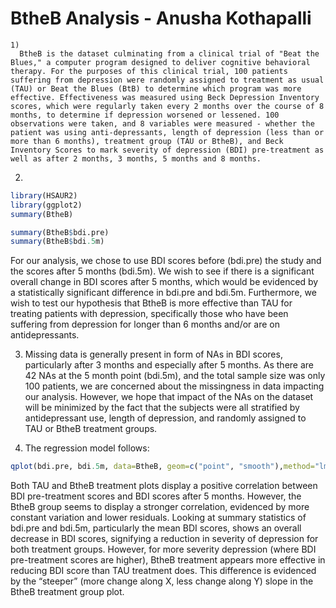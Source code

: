BtheB Analysis - Anusha Kothapalli
========================================================
```
1)
  BtheB is the dataset culminating from a clinical trial of "Beat the Blues," a computer program designed to deliver cognitive behavioral therapy. For the purposes of this clinical trial, 100 patients suffering from depression were randomly assigned to treatment as usual (TAU) or Beat the Blues (BtB) to determine which program was more effective. Effectiveness was measured using Beck Depression Inventory scores, which were regularly taken every 2 months over the course of 8 months, to determine if depression worsened or lessened. 100 observations were taken, and 8 variables were measured - whether the patient was using anti-depressants, length of depression (less than or more than 6 months), treatment group (TAU or BtheB), and Beck Inventory Scores to mark severity of depression (BDI) pre-treatment as well as after 2 months, 3 months, 5 months and 8 months.
```
2)
```r
library(HSAUR2)
library(ggplot2)
summary(BtheB)
```
```r
summary(BtheB$bdi.pre)
summary(BtheB$bdi.5m)
```
For our analysis, we chose to use BDI scores before (bdi.pre) the study and the scores after 5 months (bdi.5m). We wish to see if there is a significant overall change in BDI scores after 5 months, which would be evidenced by a statistically significant difference in bdi.pre and bdi.5m. Furthermore, we wish to test our hypothesis that BtheB is more effective than TAU for treating patients with depression, specifically those who have been suffering from depression for longer than 6 months and/or are on antidepressants.

3) Missing data is generally present in form of NAs in BDI scores, particularly after 3 months and especially after 5 months. As there are 42 NAs at the 5 month point (bdi.5m), and the total sample size was only 100 patients, we are concerned about the missingness in data impacting our analysis. However, we hope that impact of the NAs on the dataset will be minimized by the fact that the subjects were all stratified by antidepressant use, length of depression, and randomly assigned to TAU or BtheB treatment groups. 

4) The regression model follows:
```r
qplot(bdi.pre, bdi.5m, data=BtheB, geom=c("point", "smooth"),method="lm") + facet_grid(.~ treatment) + theme_bw()
```
Both TAU and BtheB treatment plots display a positive correlation between BDI pre-treatment scores and BDI scores after 5 months. However, the BtheB group seems to display a stronger correlation, evidenced by more constant variation and lower residuals. Looking at summary statistics of bdi.pre and bdi.5m, particularly the mean BDI scores, shows an overall decrease in BDI scores, signifying a reduction in severity of depression for both treatment groups. However, for more severity depression (where BDI pre-treatment scores are higher), BtheB treatment appears more effective in reducing BDI score than TAU treatment does. This difference is evidenced by the "steeper" (more change along X, less change along Y) slope in the BtheB treatment group plot.

